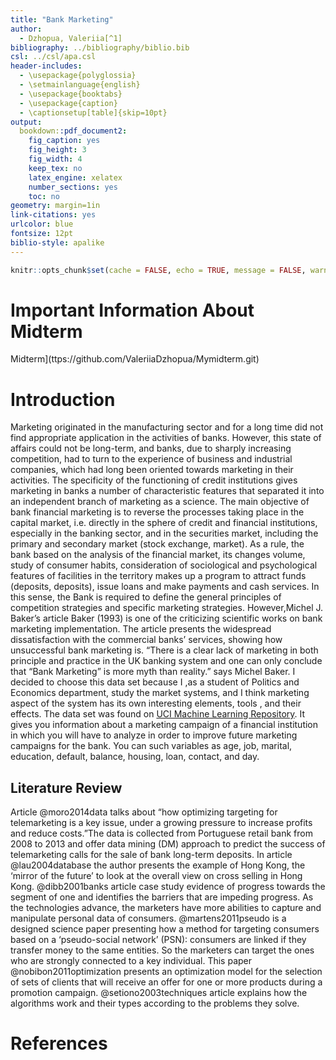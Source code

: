 ```yaml
---
title: "Bank Marketing"
author: 
  - Dzhopua, Valeriia[^1]
bibliography: ../bibliography/biblio.bib
csl: ../csl/apa.csl
header-includes:
  - \usepackage{polyglossia}
  - \setmainlanguage{english}
  - \usepackage{booktabs}
  - \usepackage{caption} 
  - \captionsetup[table]{skip=10pt}
output:
  bookdown::pdf_document2:
    fig_caption: yes
    fig_height: 3
    fig_width: 4
    keep_tex: no
    latex_engine: xelatex
    number_sections: yes
    toc: no
geometry: margin=1in
link-citations: yes
urlcolor: blue
fontsize: 12pt
biblio-style: apalike
---
```

```r
knitr::opts_chunk$set(cache = FALSE, echo = TRUE, message = FALSE, warning = FALSE)
```

<!-- ======================================================================= -->
<!-- ============================== FOOTNOTES ============================== -->
<!-- ======================================================================= -->
[^1]: 20080879, [Midterm](https://github.com/ValeriiaDzhopua/Midterm )

# Important Information About Midterm

\colorbox{BurntOrange}
[Midterm](ttps://github.com/ValeriiaDzhopua/Mymidterm.git)

# Introduction

Marketing originated in the manufacturing sector and for a long time did not find appropriate application in the activities of banks. However, this state of affairs could not be long-term, and banks, due to sharply increasing competition, had to turn to the experience of business and industrial companies, which had long been oriented towards marketing in their activities. The specificity of the functioning of credit institutions gives marketing in banks a number of characteristic features that separated it into an independent branch of marketing as a science.
The main objective of bank financial marketing is to reverse the processes taking place in the capital market, i.e. directly in the sphere of credit and financial institutions, especially in the banking sector, and in the securities market, including the primary and secondary market (stock exchange, market).
As a rule, the bank based on the analysis of the financial market, its changes volume, study of consumer habits, consideration of sociological and psychological features of facilities in the territory makes up a program to attract funds (deposits, deposits), issue loans and make payments and cash services. In this sense, the Bank is required to define the general principles of competition strategies and specific marketing strategies.
However,Michel J. Baker’s article Baker (1993) is one of the criticizing scientific works on bank marketing implementation. The article presents the widespread dissatisfaction with the commercial banks’ services, showing how unsuccessful bank marketing is. “There is a clear lack of marketing in both principle and practice in the UK banking system and one can only conclude that “Bank Marketing” is more myth than reality.” says Michel Baker.
I decided to choose this data set because I ,as a student of Politics and Economics department, study the market systems, and I think marketing aspect of the system has its own interesting elements, tools , and their effects. The data set was found on [UCI Machine Learning Repository](https://archive.ics.uci.edu/ml/datasets/Bank+Marketing#). It gives you information about a marketing campaign of a financial institution in which you will have to analyze in order to improve future marketing campaigns for the bank. You can such variables as age, job, marital, education, default, balance, housing, loan, contact, and day.

## Literature Review

Article @moro2014data talks about “how optimizing targeting for telemarketing is a key issue, under a growing pressure to increase profits and reduce costs.”The data is collected from Portuguese retail bank from 2008 to 2013 and offer data mining (DM) approach to predict the success of telemarketing calls for the sale of bank long-term deposits. In article @lau2004database the author presents the example of Hong Kong, the ‘mirror of the future’ to look at the overall view on cross selling in Hong Kong. @dibb2001banks article case study evidence of progress towards the segment of one and identifies the barriers that are impeding progress. As the technologies advance, the marketers have more abilities to capture and manipulate personal data of consumers. @martens2011pseudo is a designed science paper presenting how a method for targeting consumers based on a ‘pseudo-social network’ (PSN): consumers are linked if they transfer money to the same entities. So the marketers can target the ones who are strongly connected to a key individual. This paper @nobibon2011optimization presents an optimization model for the selection of sets of clients that will receive an offer for one or more products during a promotion campaign. @setiono2003techniques article explains how the algorithms work and their types according to the problems they solve.


\newpage
# References {#references}
<div id="refs"></div>

